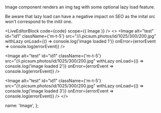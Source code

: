 
Image component renders an img tag with some optional lazy load feature.

Be aware that lazy load can have a negative impact on SEO as the inital src won't correspond to the initil one.

<LiveEditorBlock code={code} scope={{ Image }} />
<GeneratePropsTable componentName="Image" />
<>
<Image
  alt="test"
  id="id1"
   className={'m-t-5'}
  src="//i.picsum.photos/id/1025/300/200.jpg"
  withLazy
  onLoad={() => console.log('image loaded 1')}
  onError={errorEvent => console.log(errorEvent)}
/>

<Image
  alt="test"
  id="id1"
   className={'m-t-5'}
  src="//i.picsum.photos/id/1025/300/200.jpg"
  withLazy
  onLoad={() => console.log('image loaded 2')}
  onError={errorEvent => console.log(errorEvent)}
/>

<Image
  alt="test"
  id="id1"
  className={'m-t-5'}
  src="//i.picsum.photos/id/1025/300/200.jpg"
  withLazy
  onLoad={() => console.log('image loaded 3')}
  onError={errorEvent => console.log(errorEvent)}
/>
</>

  name: 'Image',
};
